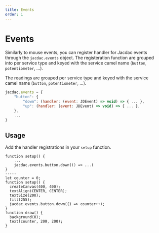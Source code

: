 ```yaml
---
title: Events
order: 1
---
```

# Events

Similarly to mouse events, you can register handler for Jacdac events through the `jacdac.events` object.
The registeration function are grouped into per service type and keyed with the service camel name (`button`, `potentiometer`, ...).

The readings are grouped per service type and keyed with the service camel name (`button`, `potentiometer`, ...).

```javascript
jacdac.events = {
    "button": {
        "down": (handler: (event: JDEvent) => void) => { ... },
        "up": (handler: (event: JDEvent) => void) => { ... },
    },
    ...
}
```

## Usage

Add the handler registrations in your ``setup`` function.

```p5js
function setup() {
    ...
    jacdac.events.button.down(() => ...)
}
-----
let counter = 0;
function setup() {
  createCanvas(400, 400);
  textAlign(CENTER, CENTER);
  textSize(200);
  fill(255);
  jacdac.events.button.down(() => counter++);
}
function draw() {
  background(0);
  text(counter, 200, 200);
}
```
